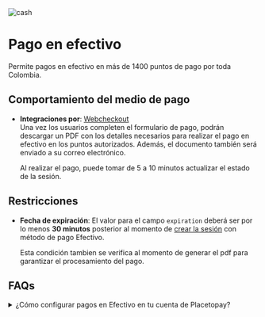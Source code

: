 

<div className='flex items-center gap-3'>
    <Image src={logoCash} alt="cash" className="h-8 w-10 my-0" unoptimized />
    <h1 className='my-0'>Pago en efectivo</h1>
</div>

Permite pagos en efectivo en más de 1400 puntos de pago por toda Colombia.

<CashIcons />

## Comportamiento del medio de pago

- **Integraciones por**: [Webcheckout](/checkout)  
  Una vez los usuarios completen el formulario de pago, podrán descargar un PDF con los detalles necesarios para realizar el pago en efectivo en los puntos autorizados. Además, el documento también será enviado a su correo electrónico.

  Al realizar el pago, puede tomar de 5 a 10 minutos actualizar el estado de la sesión.

## Restricciones

- **Fecha de expiración**: El valor para el campo `expiration` deberá ser por lo menos **30 minutos** posterior al momento de [crear la sesión](/checkout/api/reference/session#create-a-session) con método de pago Efectivo.

  Esta condición tambien se verifica al momento de generar el pdf para garantizar el procesamiento del pago.

## FAQs

<details>
    <summary>¿Cómo configurar pagos en Efectivo en tu cuenta de Placetopay?</summary>
    <p>Contacta a nuestro equipo de operaciones para habilitar esta funcionalidad en tu sitios a través del correo servicioposventa@placetopay.com.</p>
</details>

